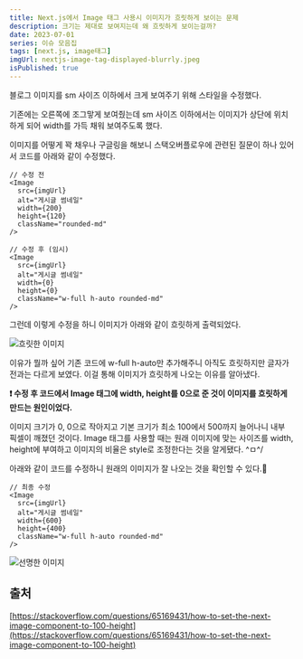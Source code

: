 ```yaml
---
title: Next.js에서 Image 태그 사용시 이미지가 흐릿하게 보이는 문제
description: 크기는 제대로 보여지는데 왜 흐릿하게 보이는걸까?
date: 2023-07-01
series: 이슈 모음집
tags: [next.js, image태그]
imgUrl: nextjs-image-tag-displayed-blurrly.jpeg
isPublished: true
---
```


블로그 이미지를 sm 사이즈 이하에서 크게 보여주기 위해 스타일을 수정했다.

기존에는 오른쪽에 조그맣게 보여줬는데 sm 사이즈 이하에서는 이미지가 상단에 위치하게 되어 width를 가득 채워 보여주도록 했다.

이미지를 어떻게 꽉 채우나 구글링을 해보니 스택오버플로우에 관련된 질문이 하나 있어서 코드를 아래와 같이 수정했다.

```tsx
// 수정 전
<Image
  src={imgUrl}
  alt="게시글 썸네일"
  width={200}
  height={120}
  className="rounded-md"
/>

// 수정 후 (임시)
<Image
  src={imgUrl}
  alt="게시글 썸네일"
  width={0}
  height={0}
  className="w-full h-auto rounded-md"
/>
```

그런데 이렇게 수정을 하니 이미지가 아래와 같이 흐릿하게 출력되었다.

![흐릿한 이미지](/posts/blog/nextjs-image-tag-displayed-blurrly/blur-image.jpeg)

이유가 뭘까 싶어 기존 코드에 w-full h-auto만 추가해주니 아직도 흐릿하지만 글자가 전과는 다르게 보였다. 이걸 통해 이미지가 흐릿하게 나오는 이유를 알아냈다.

**❗️ 수정 후 코드에서 Image 태그에 width, height를 0으로 준 것이 이미지를 흐릿하게 만드는 원인이었다.**

이미지 크기가 0, 0으로 작아지고 기본 크기가 최소 100에서 500까지 늘어나니 내부 픽셀이 깨졌던 것이다. Image 태그를 사용할 때는 원래 이미지에 맞는 사이즈를 width, height에 부여하고 이미지의 비율은 style로 조정한다는 것을 알게됐다. ^ㅁ^/

아래와 같이 코드를 수정하니 원래의 이미지가 잘 나오는 것을 확인할 수 있다.🎉

```tsx
// 최종 수정
<Image
  src={imgUrl}
  alt="게시글 썸네일"
  width={600}
  height={400}
  className="w-full h-auto rounded-md"
/>
```

![선명한 이미지](/posts/blog/nextjs-image-tag-displayed-blurrly/clear-image.jpeg)

## 출처

[https://stackoverflow.com/questions/65169431/how-to-set-the-next-image-component-to-100-height](https://stackoverflow.com/questions/65169431/how-to-set-the-next-image-component-to-100-height)